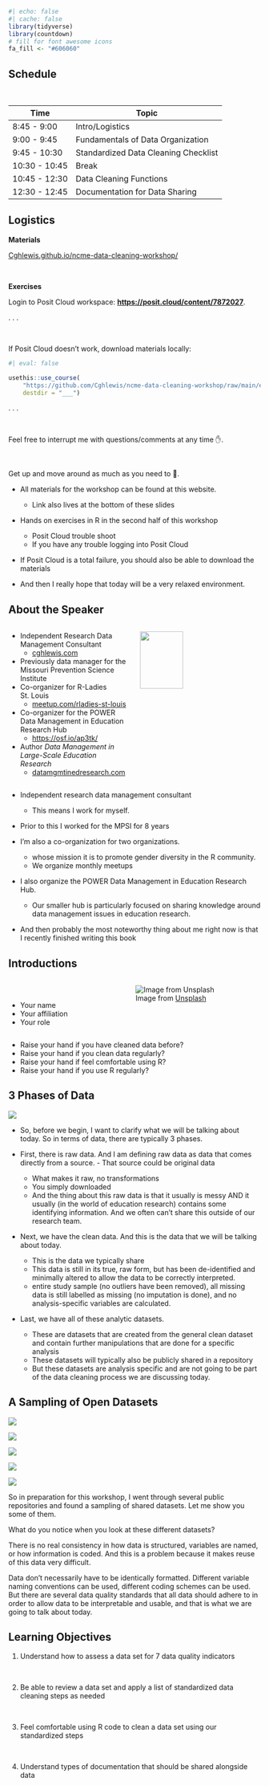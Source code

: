 
```r
#| echo: false
#| cache: false
library(tidyverse)
library(countdown)
# fill for font awesome icons
fa_fill <- "#606060"
```

## Schedule

<br>


| Time          | Topic           |
|---------------|--------------------|
|8:45 - 9:00  |   Intro/Logistics | 
|9:00 - 9:45 | Fundamentals of Data Organization|
|9:45 - 10:30 | Standardized Data Cleaning Checklist|
|10:30 - 10:45 | Break|
|10:45 - 12:30 | Data Cleaning Functions|
|12:30 - 12:45 | Documentation for Data Sharing|

  
## Logistics

**Materials**

[Cghlewis.github.io/ncme-data-cleaning-workshop/](https://Cghlewis.github.io/ncme-data-cleaning-workshop/)

<br>

**Exercises**

Login to Posit Cloud workspace: [**https://posit.cloud/content/7872027**](https://posit.cloud/content/7872027).

. . .

<br>

If Posit Cloud doesn't work, download materials locally:

```r
#| eval: false

usethis::use_course(
    "https://github.com/Cghlewis/ncme-data-cleaning-workshop/raw/main/exercises/exercises.zip",
    destdir = "___")

```

. . .

<br>

Feel free to interrupt me with questions/comments at any time ✋.

<br>

Get up and move around as much as you need to 🚶.
  
::: {.notes}
- All materials for the workshop can be found at this website. 
  - Link also lives at the bottom of these slides

- Hands on exercises in R in the second half of this workshop 
  - Posit Cloud trouble shoot
  - If you have any trouble logging into Posit Cloud

- If Posit Cloud is a total failure, you should also be able to download the materials 

- And then I really hope that today will be a very relaxed environment.

:::

## About the Speaker

::: columns
::: {.column width="50%"}

- Independent Research Data Management Consultant
   - [cghlewis.com](https://cghlewis.com/)
- Previously data manager for the Missouri Prevention Science Institute
- Co-organizer for R-Ladies St. Louis
  - [meetup.com/rladies-st-louis](https://www.meetup.com/rladies-st-louis/)
- Co-organizer for the POWER Data Management in Education Research Hub
  - [https://osf.io/ap3tk/](https://osf.io/ap3tk/)
- Author *Data Management in Large-Scale Education Research*
  - [datamgmtinedresearch.com](https://datamgmtinedresearch.com/)

:::
 
::: {.column width="50%"}
![](images/book-cover.jpg){fig-align="center" width=60%}

:::
:::

::: {.notes}
- Independent research data management consultant
  - This means I work for myself. 

- Prior to this I worked for the MPSI for 8 years 

- I'm also a co-organization for two organizations. 
  - whose mission it is to promote gender diversity in the R community. 
  - We organize monthly meetups

- I also organize the POWER Data Management in Education Research Hub.
  - Our smaller hub is particularly focused on sharing knowledge around data management issues in education research.

- And then probably the most noteworthy thing about me right now is that I recently finished writing this book

:::

## Introductions

::: columns
::: {.column width="40%"}

<br>

- Your name
- Your affiliation
- Your role

:::
 
::: {.column width="60%"}
![Image from [Unsplash](https://unsplash.com/photos/brown-and-black-short-coated-small-dog-with-white-long-coat-small-dog-on-gray-concrete-NIKl5WwL-RE)](images/greeting.jpg){fig-align="center"}
:::
:::

:::{.notes}

- Raise your hand if you have cleaned data before?
- Raise your hand if you clean data regularly?
- Raise your hand if feel comfortable using R?
- Raise your hand if you use R regularly?

:::


## 3 Phases of Data

![](images/phases.jpg){fig-align="center"}

::: {.notes}

- So, before we begin, I want to clarify what we will be talking about today. So in terms of data, there are typically 3 phases.

- First, there is raw data. And I am defining raw data as data that comes directly from a source.     - That source could be original data 
    - What makes it raw, no transformations
    - You simply downloaded 
    - And the thing about this raw data is that it usually is messy AND it usually (in the world of education research) contains some identifying information. And we often can't share this outside of our research team.

- Next, we have the clean data. And this is the data that we will be talking about today. 
   - This is the data we typically share 
   - This data is still in its true, raw form, but has been de-identified and minimally altered to allow the data to be correctly interpreted. 
   - entire study sample (no outliers have been removed), all missing data is still labelled as missing (no imputation is done), and no analysis-specific variables are calculated. 

- Last, we have all of these analytic datasets. 
  - These are datasets that are created from the general clean dataset and contain further manipulations that are done for a specific analysis
  - These datasets will typically also be publicly shared in a repository
  - But these datasets are analysis specific and are not going to be part of the data cleaning process we are discussing today.

:::

## A Sampling of Open Datasets

::: {.r-stack}


![](images/publicdata5.PNG){.fragment}


![](images/publicdata2.PNG){.fragment}


![](images/publicdata1-1.PNG){.fragment}


![](images/publicdata6.PNG){.fragment}


![](images/publicdata4.PNG){.fragment}


:::

::: {.notes}

So in preparation for this workshop, I went through several public repositories and found a sampling of shared datasets. Let me show you some of them.

What do you notice when you look at these different datasets?

There is no real consistency in how data is structured, variables are named, or how information is coded. And this is a problem because it makes reuse of this data very difficult.

Data don't necessarily have to be identically formatted. Different variable naming conventions can be used, different coding schemes can be used. But there are several data quality standards that all data should adhere to in order to allow data to be interpretable and usable, and that is what we are going to talk about today.

:::

## Learning Objectives

::: incremental

1.  Understand how to assess a data set for 7 data quality indicators

<br>

2.  Be able to review a data set and apply a list of standardized data cleaning steps as needed

<br>

3.  Feel comfortable using R code to clean a data set using our standardized steps

<br>

4.  Understand types of documentation that should be shared alongside data

:::


